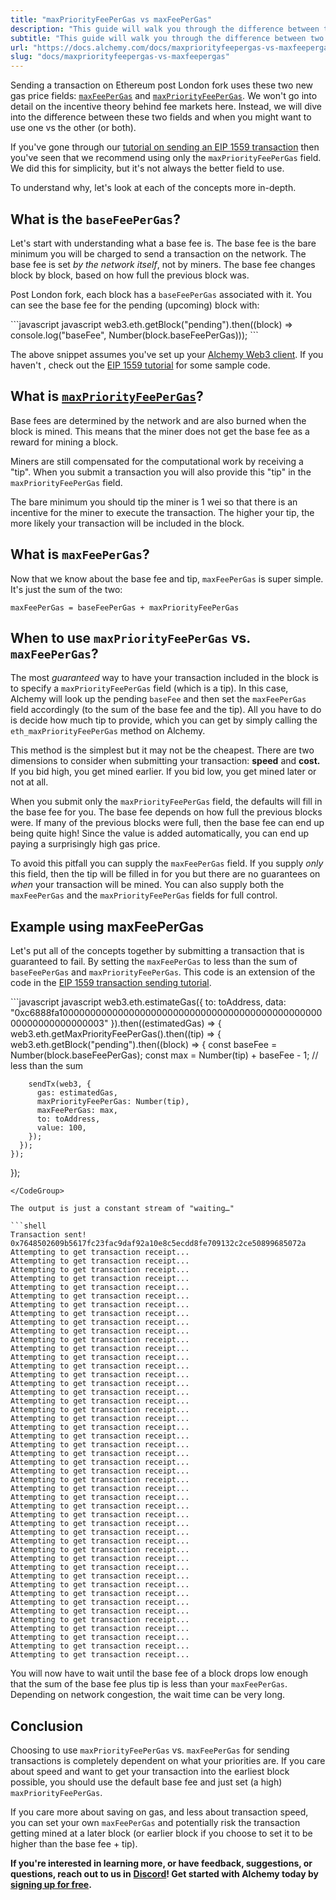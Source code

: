 ```yaml
---
title: "maxPriorityFeePerGas vs maxFeePerGas"
description: "This guide will walk you through the difference between two EIP-1559 methods: maxPriorityFeePerGas and maxFeePerGas and help you understand when to use each of them."
subtitle: "This guide will walk you through the difference between two EIP-1559 methods: maxPriorityFeePerGas and maxFeePerGas and help you understand when to use each of them."
url: "https://docs.alchemy.com/docs/maxpriorityfeepergas-vs-maxfeepergas"
slug: "docs/maxpriorityfeepergas-vs-maxfeepergas"
---
```


Sending a transaction on Ethereum post London fork uses these two new gas price fields: [`maxFeePerGas`](/docs/maxpriorityfeepergas-vs-maxfeepergas#what-is-maxfeepergas-a-hrefand-finally-what-is-max-fee-per-gas-idand-finally-what-is-max-fee-per-gasa) and [`maxPriorityFeePerGas`](/docs/maxpriorityfeepergas-vs-maxfeepergas#what-is-maxpriorityfeepergas-a-hrefwhat-is-max-priority-fee-per-gas-idwhat-is-max-priority-fee-per-gasa). We won't go into detail on the incentive theory behind fee markets here. Instead, we will dive into the difference between these two fields and when you might want to use one vs the other (or both).

If you've gone through our [tutorial on sending an EIP 1559 transaction](https://docs.alchemy.com/alchemy/guides/eip-1559/send-tx-eip-1559) then you've seen that we recommend using only the `maxPriorityFeePerGas` field. We did this for simplicity, but it's not always the better field to use.

To understand why, let's look at each of the concepts more in-depth.

## What is the `baseFeePerGas`?

Let's start with understanding what a base fee is. The base fee is the bare minimum you will be charged to send a transaction on the network. The base fee is set *by the network itself*, not by miners. The base fee changes block by block, based on how full the previous block was.

Post London fork, each block has a `baseFeePerGas` associated with it. You can see the base fee for the pending (upcoming) block with:

<CodeGroup>
  ```javascript javascript
  web3.eth.getBlock("pending").then((block) => console.log("baseFee", Number(block.baseFeePerGas)));
  ```
</CodeGroup>

The above snippet assumes you've set up your [Alchemy Web3 client](https://docs.alchemy.com/alchemy/documentation/alchemy-web3). If you haven't , check out the [EIP 1559 tutorial](https://docs.alchemy.com/alchemy/tutorials/sending-txs/eip-1559) for some sample code.

## What is [`maxPriorityFeePerGas`](../../apis/ethereum/eth-maxpriorityfeepergas.md)?

Base fees are determined by the network and are also burned when the block is mined. This means that the miner does not get the base fee as a reward for mining a block.

Miners are still compensated for the computational work by receiving a "tip". When you submit a transaction you will also provide this "tip" in the `maxPriorityFeePerGas` field.

The bare minimum you should tip the miner is 1 wei so that there is an incentive for the miner to execute the transaction. The higher your tip, the more likely your transaction will be included in the block.

## What is `maxFeePerGas`?

Now that we know about the base fee and tip, `maxFeePerGas` is super simple. It's just the sum of the two:

`maxFeePerGas = baseFeePerGas + maxPriorityFeePerGas`

## When to use `maxPriorityFeePerGas` vs. `maxFeePerGas`?

The most *guaranteed* way to have your transaction included in the block is to specify a `maxPriorityFeePerGas` field (which is a tip). In this case, Alchemy will look up the pending `baseFee` and then set the `maxFeePerGas` field accordingly (to the sum of the base fee and the tip). All you have to do is decide how much tip to provide, which you can get by simply calling the `eth_maxPriorityFeePerGas` method on Alchemy.

This method is the simplest but it may not be the cheapest. There are two dimensions to consider when submitting your transaction: **speed** and **cost.** If you bid high, you get mined earlier. If you bid low, you get mined later or not at all.

When you submit only the `maxPriorityFeePerGas` field, the defaults will fill in the base fee for you. The base fee depends on how full the previous blocks were. If many of the previous blocks were full, then the base fee can end up being quite high! Since the value is added automatically, you can end up paying a surprisingly high gas price.

To avoid this pitfall you can supply the `maxFeePerGas` field. If you supply *only* this field, then the tip will be filled in for you but there are no guarantees on *when* your transaction will be mined. You can also supply both the `maxFeePerGas` and the `maxPriorityFeePerGas` fields for full control.

## Example using maxFeePerGas

Let's put all of the concepts together by submitting a transaction that is guaranteed to fail. By setting the `maxFeePerGas` to less than the sum of `baseFeePerGas` and `maxPriorityFeePerGas`. This code is an extension of the code in the [EIP 1559 transaction sending tutorial](https://docs.alchemy.com/alchemy/guides/eip-1559/send-tx-eip-1559).

<CodeGroup>
  ```javascript javascript
  web3.eth.estimateGas({
    to: toAddress,
    data: "0xc6888fa10000000000000000000000000000000000000000000000000000000000000003"
  }).then((estimatedGas) => {
    web3.eth.getMaxPriorityFeePerGas().then((tip) => {
      web3.eth.getBlock("pending").then((block) => {
        const baseFee = Number(block.baseFeePerGas);
        const max = Number(tip) + baseFee - 1; // less than the sum

        sendTx(web3, {
          gas: estimatedGas,
          maxPriorityFeePerGas: Number(tip),
          maxFeePerGas: max,
          to: toAddress,
          value: 100,
        });
      });
    });
  });
  ```
</CodeGroup>

The output is just a constant stream of "waiting…"

```shell
Transaction sent! 0x7648502609b5617fc23fac9daf92a10e8c5ecdd8fe709132c2ce50899685072a
Attempting to get transaction receipt...
Attempting to get transaction receipt...
Attempting to get transaction receipt...
Attempting to get transaction receipt...
Attempting to get transaction receipt...
Attempting to get transaction receipt...
Attempting to get transaction receipt...
Attempting to get transaction receipt...
Attempting to get transaction receipt...
Attempting to get transaction receipt...
Attempting to get transaction receipt...
Attempting to get transaction receipt...
Attempting to get transaction receipt...
Attempting to get transaction receipt...
Attempting to get transaction receipt...
Attempting to get transaction receipt...
Attempting to get transaction receipt...
Attempting to get transaction receipt...
Attempting to get transaction receipt...
Attempting to get transaction receipt...
Attempting to get transaction receipt...
Attempting to get transaction receipt...
Attempting to get transaction receipt...
Attempting to get transaction receipt...
Attempting to get transaction receipt...
Attempting to get transaction receipt...
Attempting to get transaction receipt...
Attempting to get transaction receipt...
Attempting to get transaction receipt...
Attempting to get transaction receipt...
Attempting to get transaction receipt...
Attempting to get transaction receipt...
Attempting to get transaction receipt...
Attempting to get transaction receipt...
Attempting to get transaction receipt...
Attempting to get transaction receipt...
Attempting to get transaction receipt...
Attempting to get transaction receipt...
Attempting to get transaction receipt...
Attempting to get transaction receipt...
Attempting to get transaction receipt...
Attempting to get transaction receipt...
Attempting to get transaction receipt...
Attempting to get transaction receipt...
Attempting to get transaction receipt...
Attempting to get transaction receipt...
Attempting to get transaction receipt...
```

You will now have to wait until the base fee of a block drops low enough that the sum of the base fee plus tip is less than your `maxFeePerGas`. Depending on network congestion, the wait time can be very long.

## Conclusion

Choosing to use `maxPriorityFeePerGas` vs. `maxFeePerGas` for sending transactions is completely dependent on what your priorities are. If you care about speed and want to get your transaction into the earliest block possible, you should use the default base fee and just set (a high) `maxPriorityFeePerGas`.

If you care more about saving on gas, and less about transaction speed, you can set your own `maxFeePerGas` and potentially risk the transaction getting mined at a later block (or earlier block if you choose to set it to be higher than the base fee + tip).

**If you're interested in learning more, or have feedback, suggestions, or questions, reach out to us in** [**Discord**](https://alchemy.com/discord)**! Get started with Alchemy today by** [**signing up for free**](https://alchemy.com/?r=affiliate:5494a54b-6ae1-4d33-9016-c331c0dcdc1f)**.**
